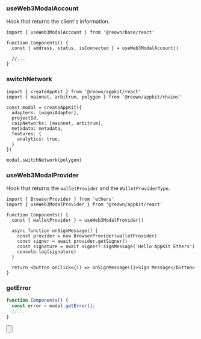 
### useWeb3ModalAccount

Hook that returns the client's information.

```tsx
import { useWeb3ModalAccount } from '@reown/base/react'

function Components() {
  const { address, status, isConnected } = useWeb3ModalAccount()

  //...
}
```

### switchNetwork

```tsx
import { createAppKit } from '@reown/appkit/react'
import { mainnet, arbitrum, polygon } from '@reown/appkit/chains'

const modal = createAppKit({
  adapters: [wagmiAdapter],
  projectId,
  caipNetworks: [mainnet, arbitrum],
  metadata: metadata,
  features: {
    analytics: true,
  }
})

modal.switchNetwork(polygon)
```

### useWeb3ModalProvider

Hook that returns the `walletProvider` and the `WalletProviderType`.

```tsx
import { BrowserProvider } from 'ethers'
import { useWeb3ModalProvider } from '@reown/appkit/react'

function Components() {
  const { walletProvider } = useWeb3ModalProvider()

  async function onSignMessage() {
    const provider = new BrowserProvider(walletProvider)
    const signer = await provider.getSigner()
    const signature = await signer?.signMessage('Hello AppKit Ethers')
    console.log(signature)
  }

  return <button onClick={() => onSignMessage()}>Sign Message</button>
}
```

### getError

```ts
function Components() {
  const error = modal.getError();
  //...
}
```

<Button
  name="Learn More About Ethers"
  url="https://docs.ethers.org/v6/getting-started/#starting-blockchain"
/>
